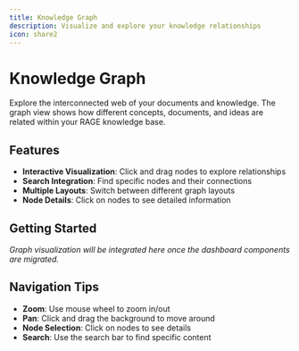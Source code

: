 ```yaml
---
title: Knowledge Graph
description: Visualize and explore your knowledge relationships
icon: share2
---
```


# Knowledge Graph

Explore the interconnected web of your documents and knowledge. The graph view shows how different concepts, documents, and ideas are related within your RAGE knowledge base.

## Features

- **Interactive Visualization**: Click and drag nodes to explore relationships
- **Search Integration**: Find specific nodes and their connections
- **Multiple Layouts**: Switch between different graph layouts
- **Node Details**: Click on nodes to see detailed information

## Getting Started

*Graph visualization will be integrated here once the dashboard components are migrated.*

## Navigation Tips

- **Zoom**: Use mouse wheel to zoom in/out
- **Pan**: Click and drag the background to move around
- **Node Selection**: Click on nodes to see details
- **Search**: Use the search bar to find specific content
